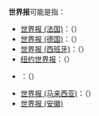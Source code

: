 '''世界报'''可能是指：

*[[世界报_(法国)|世界报 (法国)]]：（{{Lang-fr|Le Monde}}）
*[[世界报_(德国)|世界报 (德国)]]：（{{Lang-de|Die Welt}}）
*[[世界报_(西班牙)|世界报 (西班牙)]]：（{{Lang-es|El Mundo}}）
*[[紐約世界報|纽约世界报]]：（{{Lang-en|New York World}}）
*{{Translink|en|Kayhan|世界报 (伊朗)|世界报 (伊朗)}}：（{{Lang-fa|کیهان}}）
*[[世界报_(马来西亚)|世界报 (马来西亚)]]：（{{Lang-ms|Kosmo！}}）
*[[世界报_(安徽)|世界报 (安徽)]]
{{disambig|Cat=三字作品消歧义}}